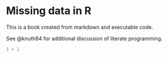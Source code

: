# Missing data in R

This is a book created from markdown and executable code.

See @knuth84 for additional discussion of literate programming.

```r
1 + 1
```
